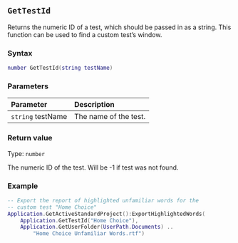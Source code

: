 ::: {.minipage data-latex="{\textwidth}"}
## `GetTestId`

Returns the numeric ID of a test, which should be passed in as a string.
This function can be used to find a custom test's window.

### Syntax {-}

``` .lua
number GetTestId(string testName)
```

### Parameters {-}

**Parameter** | **Description**
| :-- | :-- |
| `string` testName | The name of the test. |

### Return value {-}

Type: `number`

The numeric ID of the test. Will be -1 if test was not found.

### Example\index{examples!retrieving custom test IDs} {-}

``` .lua
-- Export the report of highlighted unfamiliar words for the
-- custom test "Home Choice"
Application.GetActiveStandardProject():ExportHighlightedWords(
    Application.GetTestId("Home Choice"), 
    Application.GetUserFolder(UserPath.Documents) ..
        "Home Choice Unfamiliar Words.rtf")
```
:::
